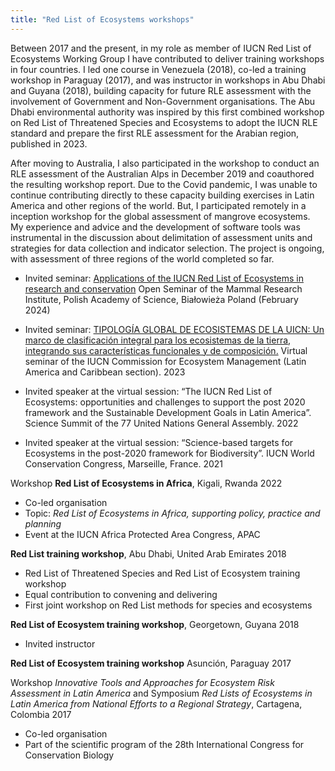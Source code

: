 ```yaml
---
title: "Red List of Ecosystems workshops"
---
```


Between 2017 and the present, in my role as member of IUCN Red List of Ecosystems Working Group I have contributed to deliver training workshops in four countries. I led one course in Venezuela (2018), co-led a training workshop in Paraguay (2017), and was instructor in workshops in Abu Dhabi and Guyana (2018), building capacity for future RLE assessment with the involvement of Government and Non-Government organisations. The Abu Dhabi environmental authority was inspired by this first combined workshop on Red List of Threatened Species and Ecosystems to adopt the IUCN RLE standard and prepare the first RLE assessment for the Arabian region, published in 2023.

After moving to Australia, I also participated in the workshop to conduct an RLE assessment of the Australian Alps in December 2019 and coauthored the resulting workshop report. Due to the Covid pandemic, I was unable to continue contributing directly to these capacity building exercises in Latin America and other regions of the world. But, I participated remotely in a inception workshop for the global assessment of mangrove ecosystems. My experience and advice and the development of software tools was instrumental in the discussion about delimitation of assessment units and strategies for data collection and indicator selection. The project is ongoing, with assessment of three regions of the world completed so far.



- Invited seminar: [Applications of the IUCN Red List of Ecosystems in research and conservation](https://jrfep.quarto.pub/iucn-rle-in-research-and-conservation) Open Seminar of the Mammal Research Institute, Polish Academy of Science,  Białowieża Poland (February 2024)

- Invited seminar: [TIPOLOGÍA GLOBAL DE ECOSISTEMAS DE LA UICN: Un marco de clasificación integral para los ecosistemas de la tierra, integrando sus características funcionales y de composición.](https://rpubs.com/jrfep/GET-seminario-virtual) Virtual seminar of the IUCN Commission for Ecosystem Management (Latin America and Caribbean section). 2023	

- Invited speaker at the virtual session: “The IUCN Red List of Ecosystems: opportunities and challenges to support the post 2020 framework and the Sustainable Development Goals in Latin America”. Science Summit of the 77 United Nations General Assembly. 2022	

- Invited speaker at the virtual session: “Science-based targets for Ecosystems in the post-2020 framework for Biodiversity”. IUCN World Conservation Congress, Marseille, France. 2021	


Workshop **Red List of Ecosystems in Africa**, Kigali, Rwanda [2022]{.cvdate}

- Co-led organisation 
- Topic: *Red List of Ecosystems in Africa, supporting policy, practice and planning*
- Event at the IUCN Africa Protected Area Congress, APAC



**Red List training workshop**, Abu Dhabi, United Arab Emirates [2018]{.cvdate}

- Red List of Threatened Species and Red List of Ecosystem training workshop
- Equal contribution to convening and delivering
- First joint workshop on Red List methods for species and ecosystems

**Red List of Ecosystem training workshop**, Georgetown, Guyana [2018]{.cvdate}

- Invited instructor


**Red List of Ecosystem training workshop** Asunción, Paraguay [2017]{.cvdate}

Workshop *Innovative Tools and Approaches for Ecosystem Risk Assessment in Latin America* and Symposium *Red Lists of Ecosystems in Latin America from National Efforts to a Regional Strategy*, Cartagena, Colombia [2017]{.cvdate}

- Co-led organisation 
- Part of the scientific program of the 28th International Congress for Conservation Biology 
